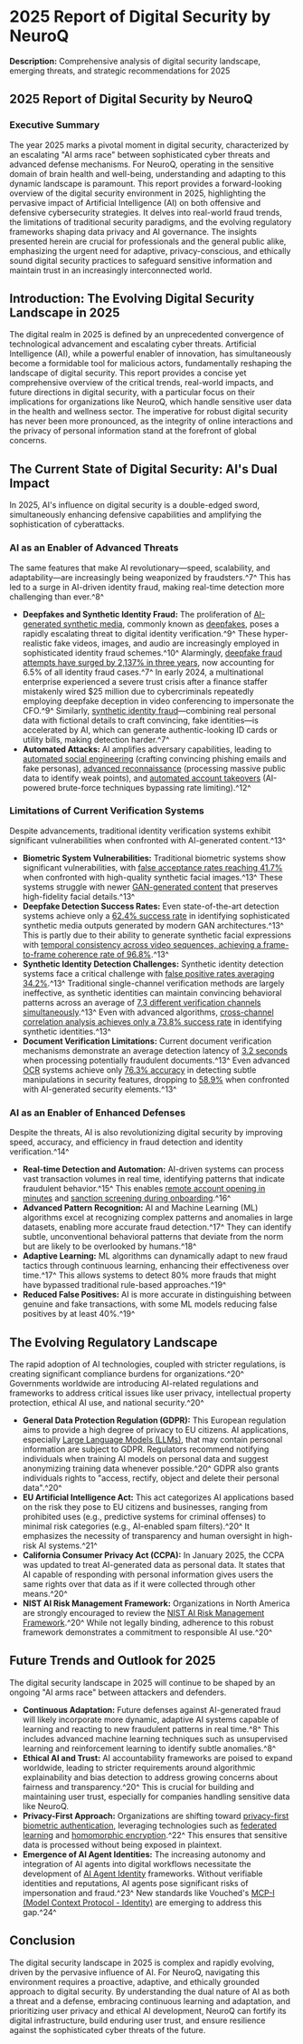 # 2025 Report of Digital Security by NeuroQ

**Description:** Comprehensive analysis of digital security landscape, emerging threats, and strategic recommendations for 2025

## 2025 Report of Digital Security by NeuroQ

### Executive Summary

The year 2025 marks a pivotal moment in digital security, characterized by an escalating "AI arms race" between sophisticated cyber threats and advanced defense mechanisms. For NeuroQ, operating in the sensitive domain of brain health and well-being, understanding and adapting to this dynamic landscape is paramount. This report provides a forward-looking overview of the digital security environment in 2025, highlighting the pervasive impact of Artificial Intelligence (AI) on both offensive and defensive cybersecurity strategies. It delves into real-world fraud trends, the limitations of traditional security paradigms, and the evolving regulatory frameworks shaping data privacy and AI governance. The insights presented herein are crucial for professionals and the general public alike, emphasizing the urgent need for adaptive, privacy-conscious, and ethically sound digital security practices to safeguard sensitive information and maintain trust in an increasingly interconnected world.

## Introduction: The Evolving Digital Security Landscape in 2025

The digital realm in 2025 is defined by an unprecedented convergence of technological advancement and escalating cyber threats. Artificial Intelligence (AI), while a powerful enabler of innovation, has simultaneously become a formidable tool for malicious actors, fundamentally reshaping the landscape of digital security. This report provides a concise yet comprehensive overview of the critical trends, real-world impacts, and future directions in digital security, with a particular focus on their implications for organizations like NeuroQ, which handle sensitive user data in the health and wellness sector. The imperative for robust digital security has never been more pronounced, as the integrity of online interactions and the privacy of personal information stand at the forefront of global concerns.

## The Current State of Digital Security: AI's Dual Impact

In 2025, AI's influence on digital security is a double-edged sword, simultaneously enhancing defensive capabilities and amplifying the sophistication of cyberattacks.

### AI as an Enabler of Advanced Threats

The same features that make AI revolutionary—speed, scalability, and adaptability—are increasingly being weaponized by fraudsters.^7^ This has led to a surge in AI-driven identity fraud, making real-time detection more challenging than ever.^8^

* **Deepfakes and Synthetic Identity Fraud:** The proliferation of [AI-generated synthetic media](https://www.fbi.gov/news/stories/deepfakes-a-growing-threat), commonly known as [deepfakes](https://www.fbi.gov/news/stories/deepfakes-a-growing-threat), poses a rapidly escalating threat to digital identity verification.^9^ These hyper-realistic fake videos, images, and audio are increasingly employed in sophisticated identity fraud schemes.^10^ Alarmingly, [deepfake fraud attempts have surged by 2,137% in three years](https://www.onfido.com/resources/blog/deepfake-fraud-statistics/), now accounting for 6.5% of all identity fraud cases.^7^ In early 2024, a multinational enterprise experienced a severe trust crisis after a finance staffer mistakenly wired $25 million due to cybercriminals repeatedly employing deepfake deception in video conferencing to impersonate the CFO.^9^ Similarly, [synthetic identity fraud](https://www.experian.com/blogs/insights/2023/02/what-is-synthetic-identity-fraud/)—combining real personal data with fictional details to craft convincing, fake identities—is accelerated by AI, which can generate authentic-looking ID cards or utility bills, making detection harder.^7^
* **Automated Attacks:** AI amplifies adversary capabilities, leading to [automated social engineering](https://www.mitiga.io/blog/the-rising-threat-of-ai-enabled-adversaries) (crafting convincing phishing emails and fake personas), [advanced reconnaissance](https://www.mitiga.io/blog/the-rising-threat-of-ai-enabled-adversaries) (processing massive public data to identify weak points), and [automated account takeovers](https://www.mitiga.io/blog/the-rising-threat-of-ai-enabled-adversaries) (AI-powered brute-force techniques bypassing rate limiting).^12^

### Limitations of Current Verification Systems

Despite advancements, traditional identity verification systems exhibit significant vulnerabilities when confronted with AI-generated content.^13^

* **Biometric System Vulnerabilities:** Traditional biometric systems show significant vulnerabilities, with [false acceptance rates reaching 41.7%](https://www.researchgate.net/publication/388842760_The_Evolution_of_Identity_Security_in_the_Age_of_AI_Challenges_and_Solutions) when confronted with high-quality synthetic facial images.^13^ These systems struggle with newer [GAN-generated content](https://www.ibm.com/cloud/learn/generative-adversarial-networks) that preserves high-fidelity facial details.^13^
* **Deepfake Detection Success Rates:** Even state-of-the-art detection systems achieve only a [62.4% success rate](https://www.onfido.com/resources/blog/deepfake-fraud-statistics/) in identifying sophisticated synthetic media outputs generated by modern GAN architectures.^13^ This is partly due to their ability to generate synthetic facial expressions with [temporal consistency across video sequences, achieving a frame-to-frame coherence rate of 96.8%](https://www.researchgate.net/publication/388842760_The_Evolution_of_Identity_Security_in_the_Age_of_AI_Challenges_and_Solutions).^13^
* **Synthetic Identity Detection Challenges:** Synthetic identity detection systems face a critical challenge with [false positive rates averaging 34.2%](https://www.researchgate.net/publication/388842760_The_Evolution_of_Identity_Security_in_the_Age_of_AI_Challenges_and_Solutions).^13^ Traditional single-channel verification methods are largely ineffective, as synthetic identities can maintain convincing behavioral patterns across an average of [7.3 different verification channels simultaneously](https://www.researchgate.net/publication/388842760_The_Evolution_of_Identity_Security_in_the_Age_of_AI_Challenges_and_Solutions).^13^ Even with advanced algorithms, [cross-channel correlation analysis achieves only a 73.8% success rate](https://www.researchgate.net/publication/388842760_The_Evolution_of_Identity_Security_in_the_Age_of_AI_Challenges_and_Solutions) in identifying synthetic identities.^13^
* **Document Verification Limitations:** Current document verification mechanisms demonstrate an average detection latency of [3.2 seconds](https://www.researchgate.net/publication/388842760_The_Evolution_of_Identity_Security_in_the_Age_of_AI_Challenges_and_Solutions) when processing potentially fraudulent documents.^13^ Even advanced [OCR](https://www.ibm.com/cloud/learn/optical-character-recognition) systems achieve only [76.3% accuracy](https://www.researchgate.net/publication/388842760_The_Evolution_of_Identity_Security_in_the_Age_of_AI_Challenges_and_Solutions) in detecting subtle manipulations in security features, dropping to [58.9%](https://www.researchgate.net/publication/388842760_The_Evolution_of_Identity_Security_in_the_Age_of_AI_Challenges_and_Solutions) when confronted with AI-generated security elements.^13^

### AI as an Enabler of Enhanced Defenses

Despite the threats, AI is also revolutionizing digital security by improving speed, accuracy, and efficiency in fraud detection and identity verification.^14^

* **Real-time Detection and Automation:** AI-driven systems can process vast transaction volumes in real time, identifying patterns that indicate fraudulent behavior.^15^ This enables [remote account opening in minutes](https://www.unaligned.io/p/ai-in-digital-identity-verification) and [sanction screening during onboarding](https://www.unaligned.io/p/ai-in-digital-identity-verification).^16^
* **Advanced Pattern Recognition:** AI and Machine Learning (ML) algorithms excel at recognizing complex patterns and anomalies in large datasets, enabling more accurate fraud detection.^17^ They can identify subtle, unconventional behavioral patterns that deviate from the norm but are likely to be overlooked by humans.^18^
* **Adaptive Learning:** ML algorithms can dynamically adapt to new fraud tactics through continuous learning, enhancing their effectiveness over time.^17^ This allows systems to detect 80% more frauds that might have bypassed traditional rule-based approaches.^19^
* **Reduced False Positives:** AI is more accurate in distinguishing between genuine and fake transactions, with some ML models reducing false positives by at least 40%.^19^

## The Evolving Regulatory Landscape

The rapid adoption of AI technologies, coupled with stricter regulations, is creating significant compliance burdens for organizations.^20^ Governments worldwide are introducing AI-related regulations and frameworks to address critical issues like user privacy, intellectual property protection, ethical AI use, and national security.^20^

* **General Data Protection Regulation (GDPR):** This European regulation aims to provide a high degree of privacy to EU citizens. AI applications, especially [Large Language Models (LLMs)](https://www.ibm.com/cloud/learn/large-language-models), that may contain personal information are subject to GDPR. Regulators recommend notifying individuals when training AI models on personal data and suggest anonymizing training data whenever possible.^20^ GDPR also grants individuals rights to "access, rectify, object and delete their personal data".^20^
* **EU Artificial Intelligence Act:** This act categorizes AI applications based on the risk they pose to EU citizens and businesses, ranging from prohibited uses (e.g., predictive systems for criminal offenses) to minimal risk categories (e.g., AI-enabled spam filters).^20^ It emphasizes the necessity of transparency and human oversight in high-risk AI systems.^21^
* **California Consumer Privacy Act (CCPA):** In January 2025, the CCPA was updated to treat AI-generated data as personal data. It states that AI capable of responding with personal information gives users the same rights over that data as if it were collected through other means.^20^
* **NIST AI Risk Management Framework:** Organizations in North America are strongly encouraged to review the [NIST AI Risk Management Framework](https://www.nist.gov/artificial-intelligence/ai-risk-management-framework).^20^ While not legally binding, adherence to this robust framework demonstrates a commitment to responsible AI use.^20^

## Future Trends and Outlook for 2025

The digital security landscape in 2025 will continue to be shaped by an ongoing "AI arms race" between attackers and defenders.

* **Continuous Adaptation:** Future defenses against AI-generated fraud will likely incorporate more dynamic, adaptive AI systems capable of learning and reacting to new fraudulent patterns in real time.^8^ This includes advanced machine learning techniques such as unsupervised learning and reinforcement learning to identify subtle anomalies.^8^
* **Ethical AI and Trust:** AI accountability frameworks are poised to expand worldwide, leading to stricter requirements around algorithmic explainability and bias detection to address growing concerns about fairness and transparency.^20^ This is crucial for building and maintaining user trust, especially for companies handling sensitive data like NeuroQ.
* **Privacy-First Approach:** Organizations are shifting toward [privacy-first biometric authentication](https://www.identity.com/the-intersection-of-artificial-intelligence-ai-and-biometrics/), leveraging technologies such as [federated learning](https://www.ibm.com/cloud/learn/federated-learning) and [homomorphic encryption](https://www.ibm.com/topics/homomorphic-encryption).^22^ This ensures that sensitive data is processed without being exposed in plaintext.
* **Emergence of AI Agent Identities:** The increasing autonomy and integration of AI agents into digital workflows necessitate the development of [AI Agent Identity](https://www.vouched.com/blog/vouched-introduces-mcp-identity-protocol-for-secure-ai-agent-identity) frameworks. Without verifiable identities and reputations, AI agents pose significant risks of impersonation and fraud.^23^ New standards like Vouched's [MCP-I (Model Context Protocol - Identity)](https://www.vouched.com/blog/vouched-introduces-mcp-identity-protocol-for-secure-ai-agent-identity) are emerging to address this gap.^24^

## Conclusion

The digital security landscape in 2025 is complex and rapidly evolving, driven by the pervasive influence of AI. For NeuroQ, navigating this environment requires a proactive, adaptive, and ethically grounded approach to digital security. By understanding the dual nature of AI as both a threat and a defense, embracing continuous learning and adaptation, and prioritizing user privacy and ethical AI development, NeuroQ can fortify its digital infrastructure, build enduring user trust, and ensure resilience against the sophisticated cyber threats of the future. 